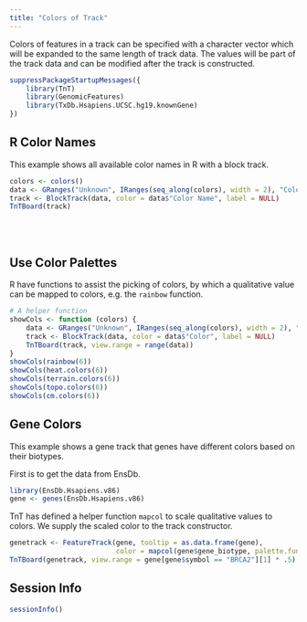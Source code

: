 ```yaml
---
title: "Colors of Track"
---
```


Colors of features in a track can be specified with a character vector which will
be expanded to the same length of track data. The values will be part of the track
data and can be modified after the track is constructed.


```r
suppressPackageStartupMessages({
    library(TnT)
    library(GenomicFeatures)
    library(TxDb.Hsapiens.UCSC.hg19.knownGene)
})
```


## R Color Names

This example shows all available color names in R with a block track.


```r
colors <- colors()
data <- GRanges("Unknown", IRanges(seq_along(colors), width = 2), "Color Name" = colors)
track <- BlockTrack(data, color = data$"Color Name", label = NULL)
TnTBoard(track)
```

<br/> <br/>

## Use Color Palettes

R have functions to assist the picking of colors, by which a qualitative value
can be mapped to colors, e.g. the `rainbow` function.

```r
# A helper function
showCols <- function (colors) {
    data <- GRanges("Unknown", IRanges(seq_along(colors), width = 2), "Color" = colors)
    track <- BlockTrack(data, color = data$"Color", label = NULL)
    TnTBoard(track, view.range = range(data))
}
showCols(rainbow(6))
showCols(heat.colors(6))
showCols(terrain.colors(6))
showCols(topo.colors(6))
showCols(cm.colors(6))
```

## Gene Colors

This example shows a gene track that genes have different colors based on their biotypes.

First is to get the data from EnsDb.

```r
library(EnsDb.Hsapiens.v86)
gene <- genes(EnsDb.Hsapiens.v86)
```

TnT has defined a helper function `mapcol` to scale qualitative values to colors.
We supply the scaled color to the track constructor.

```r
genetrack <- FeatureTrack(gene, tooltip = as.data.frame(gene),
                          color = mapcol(gene$gene_biotype, palette.fun = grDevices::rainbow))
TnTBoard(genetrack, view.range = gene[gene$symbol == "BRCA2"][1] * .5)
```


## Session Info

```r
sessionInfo()
```

